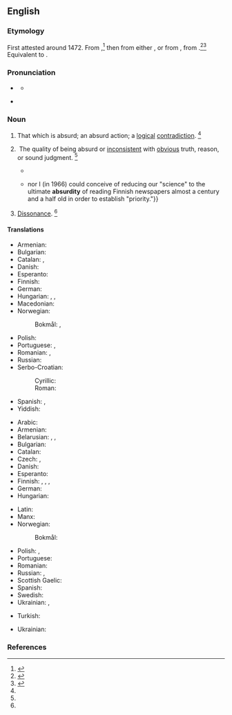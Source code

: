 ==English==

===Etymology===
First attested around 1472. From {{inh|en|enm|absurdite}},<ref name=RHD>{{R:RHCD|page=7}}</ref> then from either {{bor|en|frm|absurdité}}, or from {{bor|en|LL.|absurditas||dissonance, incongruity}}, from {{der|en|la|absurdus}} {{suffix|la||itas|gloss2=quality, state, degree|nocat=1}}.<ref name=WI3>{{R:MW3 1976|page=8}}</ref><ref name=SOED>{{R:SOED5|page=10}}</ref> Equivalent to {{suffix|en|absurd|ity}}.

===Pronunciation===
* {{a|RP}} {{IPA|en|/əbˈsɜːd.ɪ.ti/}}
** {{audio|en|LL-Q1860 (eng)-Vealhurl-absurdity.wav|Audio (UK)}}
* {{a|US}} {{IPA|en|/æbˈsɝd.ɪ.ti/|/æbˈzɝd.ɪ.ti/|/əbˈsɝd.ɪ.ti/|/əbˈzɝd.ɪ.ti/}}

===Noun===
{{en-noun|~}}

# {{lb|en|countable}} That which is absurd; an absurd action; a [[logical]] [[contradiction]]. {{defdate|First attested in the late 15<sup>th</sup> century.}}<ref name=SOED/>
# {{lb|en|uncountable}} The quality of being absurd or [[inconsistent]] with [[obvious]] truth, reason, or sound judgment. {{defdate|First attested in the early 16<sup>th</sup> century.}}<ref name=SOED/>
#* {{RQ:Locke Human Understanding|passage=The '''absurdity''' of the actual idea of an infinite number}}
#* {{RQ:Schuster Hepaticae|volume=V|page=viii|text=Neither [Jones]{{...}} nor I (in 1966) could conceive of reducing our "science" to the ultimate '''absurdity''' of reading Finnish newspapers almost a century and a half old in order to establish "priority."}}
# {{lb|en|obsolete|rare}} [[dissonance|Dissonance]]. {{defdate|Attested from around 1350 to 1470 until the late 17<sup>th</sup> century.}}<ref name=SOED/>

====Translations====
{{trans-top|that which is absurd, absurd action}}
* Armenian: {{t+|hy|անհեթեթություն}}
* Bulgarian: {{t+|bg|абсу́рд|m}}
* Catalan: {{t|ca|absurditat|f}}, {{t+|ca|absurd|m}}
* Danish: {{t|da|absurditet|c}}
* Esperanto: {{t|eo|absurdaĵo}}
* Finnish: {{t+|fi|mielettömyys}}
* German: {{t+|de|Absurdität|f}}
* Hungarian: {{t+|hu|abszurdum}}, {{t+|hu|képtelenség}}, {{t+|hu|abszurditás}}
* Macedonian: {{t|mk|апсурд|m}}
* Norwegian: 
*: Bokmål: {{t+|nb|absurdisme|m}}, {{t+|nb|absurditet|m}}
{{trans-mid}}
* Polish: {{t+|pl|absurd|m}}
* Portuguese: {{t+|pt|absurdo|m}}, {{t+|pt|absurdidade|f}}
* Romanian: {{t+|ro|absurd}}, {{t+|ro|absurditate}}
* Russian: {{t+|ru|абсу́рд|m}}
* Serbo-Croatian:
*: Cyrillic: {{t|sh|а̀псурд|m}}
*: Roman: {{t+|sh|àpsurd|m}}
* Spanish: {{t+|es|absurdo|m}}, {{t+|es|absurdidad|f}}
* Yiddish: {{t|yi|אַבסורד|m}}
{{trans-bottom}}

{{trans-top|quality of being absurd}}
* Arabic: {{t|ar|سَخَافَة}}
* Armenian: {{t+|hy|անհեթեթություն}}
* Belarusian: {{t|be|абсу́рднасць|f}}, {{t|be|недарэ́чнасць|f}}, {{t|be|бязглу́здасць|f}}
* Bulgarian: {{t+|bg|абсу́рдност|f}}
* Catalan: {{t|ca|absurditat|f}}
* Czech: {{t|cs|absurdnost|f}}, {{t|cs|absurdita|f}}
* Danish: {{t|da|absurditet|c}}
* Esperanto: {{t|eo|absurdeco}}
* Finnish: {{t+|fi|mielettömyys}}, {{t+|fi|järjettömyys}}, {{t|fi|järjenvastaisuus}}, {{t+|fi|absurdius}}
* German: {{t+|de|Absurdität|f}}
* Hungarian: {{t+|hu|abszurdum}}
{{trans-mid}}
* Latin: {{t|la|absurditas|f}}
* Manx: {{t|gv|meecheeallid|m}}
* Norwegian:
*: Bokmål: {{t+|nb|absurditet|m}}
* Polish: {{t+|pl|absurdalność|f}}, {{t+|pl|niedorzeczność|f}}
* Portuguese: {{t+|pt|absurdidade|f}}
* Romanian: {{t+|ro|absurditate}}
* Russian: {{t+|ru|абсу́рдность|f}}, {{t+|ru|неле́пость|f}}
* Scottish Gaelic: {{t|gd|amaideas|m}}
* Spanish: {{t+|es|absurdidad|f}}
* Swedish: {{t+|sv|absurditet|c}}
* Ukrainian: {{t+|uk|абсу́рдність|f}}, {{t+|uk|безглу́здість|f}}
{{trans-bottom}}

{{checktrans-top}}
* Turkish: {{t+check|tr|saçmalık}}
{{trans-mid}}
* Ukrainian: {{t+check|uk|абсу́рд}}
{{trans-bottom}}

===References===
<references/>